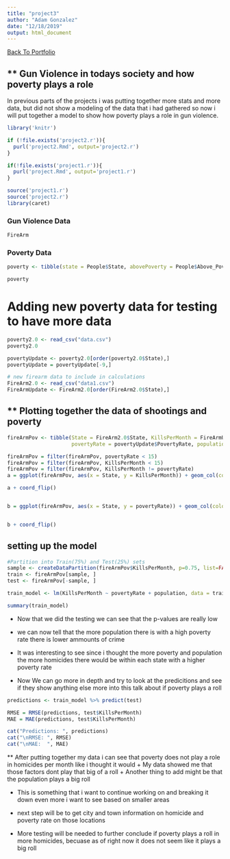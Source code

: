 ```yaml
---
title: "project3"
author: "Adam Gonzalez"
date: "12/18/2019"
output: html_document
---
```


[Back To Portfolio](index.html)

## ** Gun Violence in todays society and how poverty plays a role

In previous parts of the projects i was putting together more stats and more data, but did not show a modeling of the data that i had gathered so now i will put together a model to show how poverty plays a role in gun violence.

```r

library('knitr')

if (!file.exists('project2.r')){
  purl('project2.Rmd', output='project2.r')
}

if(!file.exists('project1.r')){
  purl('project.Rmd', output='project1.r')
}

source('project1.r')
source('project2.r')
library(caret)
```

### Gun Violence Data

```r

FireArm

```

### Poverty Data

```r
poverty <- tibble(state = People$State, abovePoverty = People$Above_Poverty_Rate)

poverty
```

# Adding new poverty data for testing to have more data
```r
poverty2.0 <- read_csv("data.csv")
poverty2.0

povertyUpdate <- poverty2.0[order(poverty2.0$State),]
povertyUpdate = povertyUpdate[-9,]
```


```r
# new firearm data to include in calculations
FireArm2.0 <- read_csv("data1.csv")
FireArmUpdate <- FireArm2.0[order(FireArm2.0$State),]
```

## ** Plotting together the data of shootings and poverty

```r
fireArmPov <- tibble(State = FireArm2.0$State, KillsPerMonth = FireArmUpdate$rate, 
                     povertyRate = povertyUpdate$PovertyRate, population = povertyUpdate$Population)

fireArmPov = filter(fireArmPov, povertyRate < 15)
fireArmPov = filter(fireArmPov, KillsPerMonth < 15)
fireArmPov = filter(fireArmPov, KillsPerMonth != povertyRate)
a = ggplot(fireArmPov, aes(x = State, y = KillsPerMonth)) + geom_col(color = 'blue', width = 1)

a + coord_flip()


b = ggplot(fireArmPov, aes(x = State, y = povertyRate)) + geom_col(color = 'Yellow', width = 1)


b + coord_flip()

```




## setting up the model


```r
#Partition into Train(75%) and Test(25%) sets
sample <- createDataPartition(fireArmPov$KillsPerMonth, p=0.75, list=FALSE)
train <- fireArmPov[sample, ]
test <- fireArmPov[-sample, ]

train_model <- lm(KillsPerMonth ~ povertyRate + population, data = train)

summary(train_model)
```
* Now that we did the testing we can see that the p-values are really low
+ we can now tell that the more population there is with a high poverty rate there is lower ammounts of crime
* It was interesting to see since i thought the more poverty and population the more homicides there would be within each state with a higher poverty rate


* Now We can go more in depth and try to look at the predicitions and see if they show anything else more into this talk about if poverty plays a roll
```r
predictions <- train_model %>% predict(test)

RMSE = RMSE(predictions, test$KillsPerMonth)
MAE = MAE(predictions, test$KillsPerMonth)

cat("Predictions: ", predictions)
cat("\nRMSE: ", RMSE)
cat("\nMAE:  ", MAE)
```

** After putting together my data i can see that poverty does not play a role in homicides per month like i thought it would
+ My data showed me that those factors dont play that big of a roll
+ Another thing to add might be that the population plays a big roll

* This is something that i want to continue working on and breaking it down even more i want to see based on smaller areas
+ next step will be to get city and town information on homicide and poverty rate on those locations

* More testing will be needed to further conclude if poverty plays a roll in more homicides, becuase as of right now it does not seem like it plays a big roll

